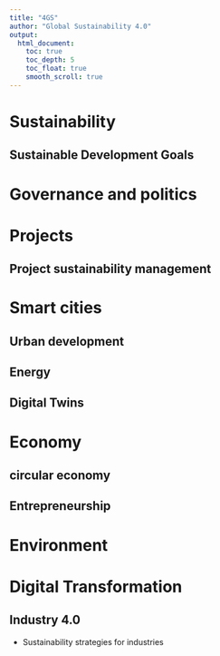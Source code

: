 ```yaml
---
title: "4GS"
author: "Global Sustainability 4.0"
output:
  html_document:
    toc: true
    toc_depth: 5
    toc_float: true
    smooth_scroll: true
---
```


# Sustainability 
## Sustainable Development Goals
# Governance and politics
# Projects 
## Project sustainability management
# Smart cities 
## Urban development
## Energy
## Digital Twins
# Economy 
## circular economy
## Entrepreneurship
# Environment
# Digital Transformation 
## Industry 4.0
- Sustainability strategies for industries
